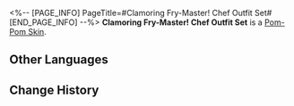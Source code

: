 <%-- [PAGE_INFO]
PageTitle=#Clamoring Fry-Master! Chef Outfit Set#
[END_PAGE_INFO] --%>
{{Item Infobox
|id          = 252001
|image       = Item Clamoring Fry-Master! Chef Outfit Set.png{{subst:void|<!--$UPLOAD:<<SpriteOutput/ItemFigures/PamSkin/252001.png>-<Item Clamoring Fry-Master! Chef Outfit Set.png>-<Item Icons>>-->}}
|type        = Pom-Pom Skin
|invCategory = 
|rarity      = 5
|effect      = 
|description = An outfit for the conductor. They can change into it using Pom-Pom's Coatroom in the Party Car.
|source1     = [[Obtained from the "Cosmic Home Décor Guide" event]]
}}
{{Description|A chef's outfit Pom-Pom wears when they are in charge of cooking. It has experienced the clashing of kitchen utensils and also the crackling symphony of frying and cooking, yet remains white and pure, unblemished by grease. Pom-Pom has never revealed the secret to how they achieved this.}}
'''Clamoring Fry-Master! Chef Outfit Set''' is a [[Pom-Pom Skin]].

==Other Languages==
{{Other Languages
|en   = Clamoring Fry-Master! Chef Outfit Set
|zhs  = 煎炸喧嚣！大厨套装
|zht  = 煎炸喧囂！大廚套裝
|ja   = 鍋と油の協奏！調理服セット
|ko   = 불과 기름의 앙상블! 셰프의 조리복
|es   = Conjunto de chef "Vengan esos fritos"
|fr   = Le maître de la friture ! Tenue de chef de cuisine
|ru   = Одежда шеф-повара «Гармония сковородок и масла»
|th   = เครื่องแบบเชฟ - ไฟแรงซู่ซ่า!
|vi   = Bộ Đầu Bếp Chiên Rán Xèo Xèo
|de   = Lärmender Frittiermeister! – Chefkoch-Set
|id   = Keriuhan Goreng-Menggoreng! Outfit Koki
|pt   = O Rei da Fritura Aclamado! Conjuntinho de Chef
}}

==Change History==
{{Change History|2.7}}